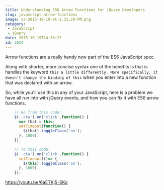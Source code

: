 ```yaml
---
title: Understanding ES6 Arrow Functions for jQuery Developers
slug: javascript-arrow-functions
image: ss-2015-10-19-at-2.31.20-PM.png
category:
 - JavaScript
 - jQuery
date: 2015-10-19T14:39:22
id: 3624
---
```


Arrow functions are a really handy new part of the ES6 JavaScript spec.

Along with shorter, more concise syntax one of the benefits is that is handles the keyword `this a little differently. More specifically, it doesn't change the binding of this` when you enter into a new function that was declared with an arrow.

So, while you'll use this in any of your JavaScript, here is a problem we have all run into with jQuery events, and how you can fix it with ES6 arrow functions.


```js
    // Go from this code:
    $('.cta').on('click',function() {
      var that = this;
      setTimeout(function() {
        $(that).toggleClass('on');
      }, 1000)
    });

    // To this code:
    $('.cta').on('click',function() {
      setTimeout(()=> {
        $(this).toggleClass('on');
      }, 1000)
    });

```

https://youtu.be/6aETKj5-SKg

